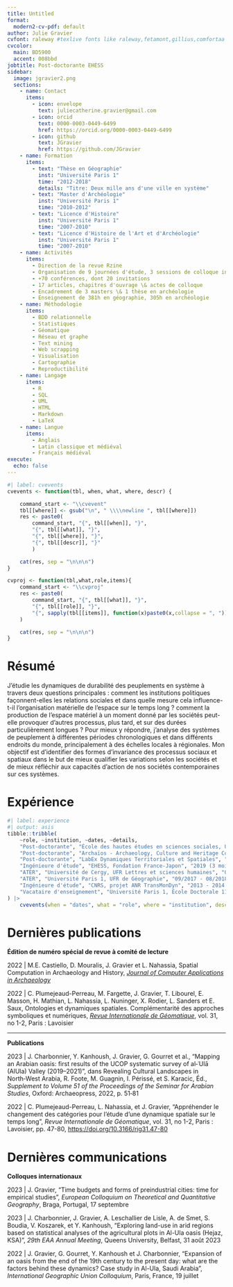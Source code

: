 ```yaml
---
title: Untitled
format:
  modern2-cv-pdf: default
author: Julie Gravier
cvfont: raleway #texlive fonts like raleway,fetamont,gillius,comfortaa
cvcolor: 
  main: BD5900
  accent: 008bbd
jobtitle: Post-doctorante EHESS
sidebar:
  image: jgravier2.png
  sections: 
    - name: Contact
      items:
        - icon: envelope
          text: juliecatherine.gravier@gmail.com
        - icon: orcid
          text: 0000-0003-0449-6499
          href: https://orcid.org/0000-0003-0449-6499
        - icon: github
          text: JGravier
          href: https://github.com/JGravier
    - name: Formation
      items:
        - text: "Thèse en Géographie"
          inst: "Université Paris 1"
          time: "2012-2018"
          details: "Titre: Deux mille ans d'une ville en système"
        - text: "Master d'Archéologie"
          inst: "Université Paris 1"
          time: "2010-2012"
        - text: "Licence d'Histoire"
          inst: "Université Paris 1"
          time: "2007-2010"
        - text: "Licence d'Histoire de l'Art et d'Archéologie"
          inst: "Université Paris 1"
          time: "2007-2010"
    - name: Activités
      items:
        - Direction de la revue Rzine
        - Organisation de 9 journées d'étude, 3 sessions de colloque international, 2 summer school
        - +70 conférences, dont 20 invitations
        - 17 articles, chapitres d'ouvrage \& actes de colloque
        - Encadrement de 3 masters \& 1 thèse en archéologie
        - Enseignement de 381h en géographie, 305h en archéologie
    - name: Méthodologie
      items:
        - BDD relationnelle
        - Statistiques
        - Géomatique
        - Réseau et graphe
        - Text mining
        - Web scrapping
        - Visualisation
        - Cartographie
        - Reproductibilité
    - name: Langage
      items:
        - R
        - SQL
        - UML
        - HTML
        - Markdown
        - LaTeX
    - name: Langue
      items:
        - Anglais
        - Latin classique et médiéval
        - Français médiéval
execute: 
  echo: false
---
```


```r
#| label: cvevents
cvevents <- function(tbl, when, what, where, descr) {

    command_start <- "\\cvevent"
    tbl[[where]] <- gsub("\n", " \\\\newline ", tbl[[where]])
    res <- paste0(
        command_start, "{", tbl[[when]], "}", 
        "{", tbl[[what]], "}",
        "{", tbl[[where]], "}",
        "{", tbl[[descr]], "}"
        )

    cat(res, sep = "\n\n\n")
}

cvproj <- function(tbl,what,role,items){
    command_start <- "\\cvproj"
    res <- paste0(
        command_start, "{", tbl[[what]], "}",
        "{", tbl[[role]], "}",
        "{", sapply(tbl[[items]], function(x)paste0(x,collapse = ", ")), "}"
    )

    cat(res, sep = "\n\n\n")
}
```

# Résumé

J’étudie les dynamiques de durabilité des peuplements en système à travers deux questions principales : comment les institutions politiques façonnent-elles les relations sociales et dans quelle mesure cela influence-t-il l’organisation matérielle de l’espace sur le temps long ? comment la production de l'espace matériel à un moment donné par les sociétés peut-elle provoquer d'autres processus, plus tard, et sur des durées particulièrement longues ? Pour mieux y répondre, j’analyse des systèmes de peuplement à différentes périodes chronologiques et dans différents endroits du monde, principalement à des échelles locales à régionales. Mon objectif est d'identifier des formes d'invariance des processus sociaux et spatiaux dans le but de mieux qualifier les variations selon les sociétés et de mieux réfléchir aux capacités d'action de nos sociétés contemporaines sur ces systèmes.

# Expérience

```r
#| label: experience
#| output: asis
tibble::tribble(
    ~role, ~institution, ~dates, ~details,
    "Post-doctorante", "École des hautes études en sciences sociales, UMR CAMS, UMR CRH, projet ANR SoDUCo", "01/2022 - Aujourd'hui", "J'étudie les activités urbaines dans la ville de Paris à partir des données numériques des Annuaires de commerce. Ces dernières permettent de travailler à l'échelle des individus et des addresses, quasi annuellement. Elles sont issues d'un travail d'extraction automatique (OCR, NER et géocodage) mené au sein de l'ANR SoDUCo et forment actuellement plus de 15M d'entrées sur les années 1787-1914.",
    "Post-doctorante", "Archaïos - Archaeology, Culture and Heritage Company", "10/2020 - 12/2021", "Analyse des dynamiques de croissance de l'oasis d'Al-Ula (Arabie Saoudite) depuis la fin du 19e s. et direction le pôle GIS and DB du programme de recherche international Al-Ula Cultural Oasis Project (UCOP).",
    "Post-doctorante", "LabEx Dynamiques Territoriales et Spatiales", "09/2019 - 09/2020", "Analyse des dynamiques de décroissance et de fermeture des établissements de services publics dans les villes françaises depuis le milieu des années 2000.",
    "Ingénieure d'étude", "EHESS, Fondation France-Japon", "2019 (3 mois)", "Construction et analyse d'une base de données spatiale permettant de comparer les transformations sociales et économiques des régions de Paris, Tokyo, Londres et New York depuis les années 2000.",
    "ATER", "Université de Cergy, UFR Lettres et sciences humaines", "09/2018 - 08/2019", "Enseignements aux Licences de Géographie.",
    "ATER", "Université Paris 1, UFR de Géographie", "09/2017 - 08/2018", "Enseignements aux Licences de Géographie et d'Aménagement",
    "Ingénieure d'étude", "CNRS, projet ANR TransMonDyn", "2013 - 2014 (14 mois)", "Aide à la rédaction des rapports pour l'ANR et construction du site internet du projet.",
    "Vacataire d'enseignement", "Université Paris 1, École Doctorale 112", "depuis 09/2013", "Enseignements en Licences de Géographie et d'Archéologie. Co-direction du séminaire de parcours doctoral Systèmes d'informations et traitements des données en Archéologie"
) |>
    cvevents(when = "dates", what = "role", where = "institution", descr = "details")
```

# Dernières publications

**Édition de numéro spécial de revue à comité de lecture**

2022 | M.E. Castiello, D. Mouralis, J. Gravier et L. Nahassia, Spatial Computation in Archaeology and History, [_Journal of Computer Applications in Archaeology_](https://journal.caa-international.org/collections/spatial-computation-in-archaeology-and-history)

2022 | C. Plumejeaud-Perreau, M. Fargette, J. Gravier, T. Libourel, E. Masson, H. Mathian, L. Nahassia, L. Nuninger, X. Rodier, L. Sanders et E. Saux, Ontologies et dynamiques spatiales. Complémentarité des approches symboliques et numériques, [_Revue Internationale de Géomatique_](https://rig.revuesonline.com/en/articles/lvrig/abs/2022/01/contents/contents.html), vol. 31, no 1-2, Paris : Lavoisier

---
**Publications**

2023 | J. Charbonnier, Y. Kanhoush, J. Gravier, G. Gourret et al., "Mapping an Arabian oasis: first results of the UCOP systematic survey of al‑ʿUlā (AlUla) Valley (2019–2021)", dans Revealing Cultural Landscapes in North‑West Arabia, R. Foote, M. Guagnin, I. Périssé, et S. Karacic, Éd., _Supplement to Volume 51 of the Proceedings of the Seminar for Arabian Studies_, Oxford: Archaeopress, 2022, p. 51‑81


2022 | C. Plumejeaud-Perreau, L. Nahassia, et J. Gravier, "Appréhender le changement des catégories pour l’étude d’une dynamique spatiale sur le temps long", _Revue Internationale de Géomatique_, vol. 31, no 1-2, Paris : Lavoisier, pp. 47-80, [https://doi.org/10.3166/rig31.47-80](https://doi.org/10.3166/rig31.47-80)

# Dernières communications

**Colloques internationaux**


2023 | J. Gravier, "Time budgets and forms of preindustrial cities: time for empirical studies", _European Colloquium on Theoretical and Quantitative Geography_, Braga, Portugal, 17 septembre

2023 | J. Charbonnier, J. Gravier, A. Leschallier de Lisle, A. de Smet, S. Boudia, V. Koszarek, et Y. Kanhoush, "Exploring land-use in arid regions based on statistical analyses of the agricultural plots in Al-Ula oasis (Hejaz, KSA)", _29th EAA Annual Meeting_, Queens University, Belfast, 31 août 2023

2022 | J. Gravier, G. Gourret, Y. Kanhoush et J. Charbonnier, "Expansion of an oasis from the end of the 19th century to the present day: what are the factors behind these dynamics? Case study in Al-Ula, Saudi Arabia", _International Geographic Union Colloquium_, Paris, France, 19 juillet
